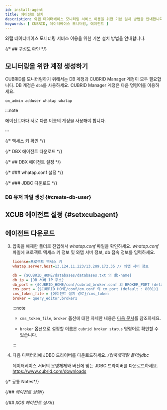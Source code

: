 ```yaml
---
id: install-agent
title: 에이전트 설치
description: 와탭 데이터베이스 모니터링 서비스 이용을 위한 기본 설치 방법을 안내합니다.
keywords: [ CUBRID, 데이터베이스 모니터링, 에이전트 ]
---
```



<V2Note product="Altibase" />

와탭 데이터베이스 모니터링 서비스 이용을 위한 기본 설치 방법을 안내합니다.


<Agentsignupguide />   

<Youtube ko='e_UpCgapfQY' en='MIo3HRIOt8M' ja='MIo3HRIOt8M' />


<Createprojectv2 />

<Steps>

{/* ## 구성도 확인 */}

<CheckType />

## 모니터링을 위한 계정 생성하기

CUBRID를 모니터링하기 위해서는 DB 계정과 CUBRID Manager 계정이 모두 필요합니다. DB 계정은 `dba`를 사용하세요. CUBRID Manager 계정은 다음 명령어를 이용하세요.

```sql title="CUBRID Manager account"
cm_admin adduser whatap whatap
```

:::note

에이전트마다 서로 다른 이름의 계정을 사용해야 합니다.

:::

{/* 액세스 키 확인 */}

<Accesskeyv2 />

{/* DBX 에이전트 다운로드 */}

<DownloadDBXagent />

{/* ## DBX 에이전트 설정 */}

<SettingsDBXagent />

{/* ### whatap.conf 설정 */}

<Whatapconf />

{/* ### JDBC 다운로드 */}

<JDBCDownload />

### DB 유저 파일 생성 {#create-db-user}


<DBuserDesc />


<Dbcreatedbuserfilebody /> 

## XCUB 에이전트 설정 {#setxcubagent}

</Steps>



<Accesskey />

## 에이전트 다운로드


<Dbinstallagentsteps />  

3. 압축을 해제한 폴더로 진입해서 *whatap.conf* 파일을 확인하세요. *whatap.conf* 파일에 프로젝트 액세스 키 정보 및 와탭 서버 정보, db 접속 정보를 입력하세요.

    ```ini title='whatap.conf'
    license=프로젝트 액세스 키
    whatap.server.host=13.124.11.223/13.209.172.35 // 와탭 서버 정보

    db = {$CUBRID_HOME/databases/databases.txt 의 db-name}
    db_ip = {DB 서버 IP 주소}
    db_port = {$CUBRID_HOME/conf/cubrid_broker.conf 의 BROKER_PORT (default : 33000)}
    cms_port = {$CUBRID_HOME/conf/cm.conf 의 cm_port (default : 8001)}
    cms_token_file = {에이전트 설치 경로}/cms_token
    broker = query_editor,broker1
    ```

    :::note

    * `cms_token_file`, `broker` 옵션에 대한 자세한 내용은 [다음 문서](agent-dbx-settings#cubrid)를 참조하세요.

    * `broker` 옵션으로 설정할 이름은 `cubrid broker status` 명령어로 확인할 수 있습니다.

    :::

4. 다음 디렉터리에 JDBC 드라이버를 다운로드하세요. */압축해제한 폴더/jdbc*

    데이터베이스 서버의 운영체제와 버전에 맞는 JDBC 드라이버를 다운로드하세요. https://www.cubrid.com/downloads

{/* 공통 Notes*/}

<Dbinstallagentcommonnotes />

{/*## 에이전트 실행*/}

<Dbrunagent /> 

{/*## XOS 에이전트 설치*/}

<Dbinstallxosagent /> 